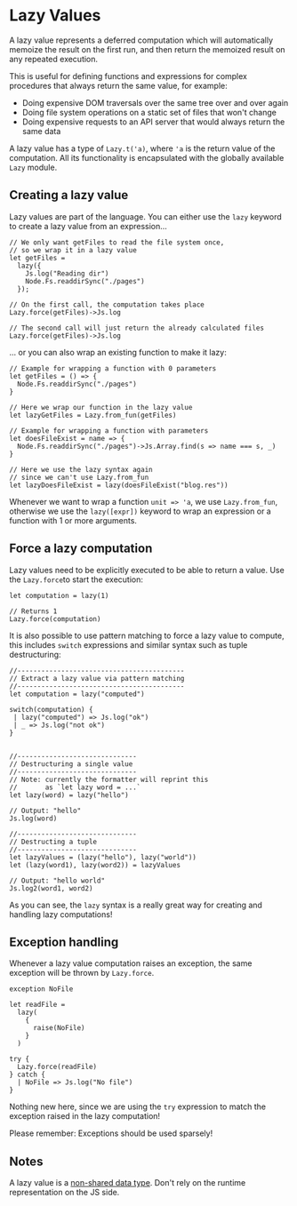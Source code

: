 # Lazy Values

A lazy value represents a deferred computation which will automatically memoize the result on the first run, and then return the memoized result on any repeated execution.

This is useful for defining functions and expressions for complex procedures that always return the same value, for example:

- Doing expensive DOM traversals over the same tree over and over again
- Doing file system operations on a static set of files that won't change
- Doing expensive requests to an API server that would always return the same data

A lazy value has a type of `Lazy.t('a)`, where `'a` is the return value of the computation. All its functionality is encapsulated with the globally available `Lazy` module.

## Creating a lazy value

Lazy values are part of the language. You can either use the `lazy` keyword to create a lazy value from an expression...

```res example
// We only want getFiles to read the file system once,
// so we wrap it in a lazy value
let getFiles =
  lazy({
    Js.log("Reading dir")
    Node.Fs.readdirSync("./pages")
  });

// On the first call, the computation takes place
Lazy.force(getFiles)->Js.log

// The second call will just return the already calculated files
Lazy.force(getFiles)->Js.log
```

... or you can also wrap an existing function to make it lazy:

```res example
// Example for wrapping a function with 0 parameters
let getFiles = () => {
  Node.Fs.readdirSync("./pages")
}

// Here we wrap our function in the lazy value
let lazyGetFiles = Lazy.from_fun(getFiles)
```

```res example
// Example for wrapping a function with parameters
let doesFileExist = name => {
  Node.Fs.readdirSync("./pages")->Js.Array.find(s => name === s, _)
}

// Here we use the lazy syntax again
// since we can't use Lazy.from_fun
let lazyDoesFileExist = lazy(doesFileExist("blog.res"))
```

Whenever we want to wrap a function `unit => 'a`, we use `Lazy.from_fun`, otherwise we use the `lazy([expr])` keyword to wrap an expression or a function with 1 or more arguments.

## Force a lazy computation

Lazy values need to be explicitly executed to be able to return a value. Use the `Lazy.force`to start the execution:

```res example
let computation = lazy(1)

// Returns 1
Lazy.force(computation)
```

It is also possible to use pattern matching to force a lazy value to compute, this includes `switch` expressions and similar syntax such as tuple destructuring:

```res example
//------------------------------------------
// Extract a lazy value via pattern matching
//------------------------------------------
let computation = lazy("computed")

switch(computation) {
 | lazy("computed") => Js.log("ok")
 | _ => Js.log("not ok")
}


//------------------------------
// Destructuring a single value
//------------------------------
// Note: currently the formatter will reprint this
//       as `let lazy word = ...`
let lazy(word) = lazy("hello")

// Output: "hello"
Js.log(word)

//------------------------------
// Destructing a tuple
//------------------------------
let lazyValues = (lazy("hello"), lazy("world"))
let (lazy(word1), lazy(word2)) = lazyValues

// Output: "hello world"
Js.log2(word1, word2)
```

As you can see, the `lazy` syntax is a really great way for creating and handling lazy computations!

## Exception handling

Whenever a lazy value computation raises an exception, the same exception will be thrown by `Lazy.force`.

```res example
exception NoFile

let readFile =
  lazy(
    {
      raise(NoFile)
    }
  )

try {
  Lazy.force(readFile)
} catch {
  | NoFile => Js.log("No file")
}
```

Nothing new here, since we are using the `try` expression to match the exception raised in the lazy computation!

Please remember: Exceptions should be used sparsely!

## Notes

A lazy value is a [non-shared data type](/docs/reason-compiler/latest/common-data-types#non-shared-data-types). Don't rely on the runtime  representation on the JS side.
